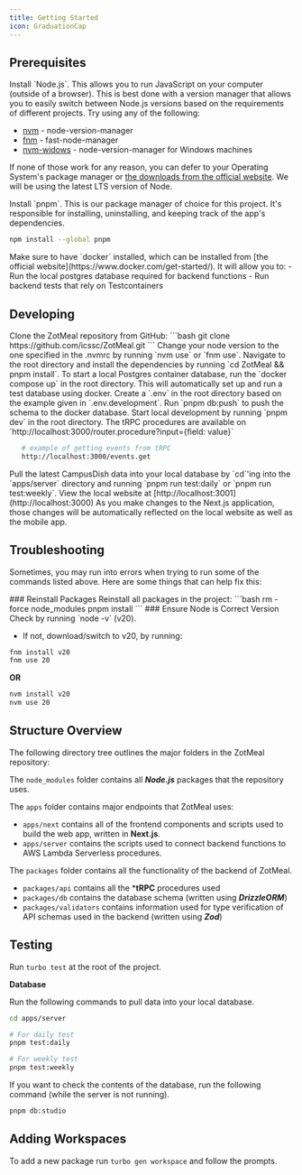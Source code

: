 ```yaml
---
title: Getting Started
icon: GraduationCap
---
```



## Prerequisites

<Steps>
<Step>
Install `Node.js`. This allows you to run JavaScript on your computer (outside of a browser).
This is best done with a version manager that allows you to easily switch between
Node.js versions based on the requirements of different projects.
Try using any of the following:

- [nvm](https://github.com/nvm-sh/nvm) - node-version-manager
- [fnm](https://github.com/Schniz/fnm) - fast-node-manager
- [nvm-widows](https://github.com/coreybufler/nvm-windows) - node-version-manager for Windows machines

If none of those work for any reason, you can defer to your Operating System's
package manager or [the downloads from the official website](https://nodejs.org/en/download).
We will be using the latest LTS version of Node.
</Step>

<Step>
Install `pnpm`. This is our package manager of choice for this project.
It's responsible for installing, uninstalling, and keeping track of the app's dependencies.

```bash
npm install --global pnpm
```
</Step>

<Step>
Make sure to have `docker` installed, which can be installed from [the official website](https://www.docker.com/get-started/). It will allow you to:
 - Run the local postgres database required for backend functions
 - Run backend tests that rely on Testcontainers
</Step>
</Steps>

## Developing

<Steps>
<Step>
Clone the ZotMeal repository from GitHub:
```bash
git clone https://github.com/icssc/ZotMeal.git
```
</Step>

<Step>
Change your node version to the one specified in the .nvmrc by running `nvm use` or `fnm use`.
</Step>
   
<Step>
Navigate to the root directory and install the dependencies by running `cd ZotMeal && pnpm install`.
</Step>

<Step>
To start a local Postgres container database, run the `docker compose up` in the root directory. This will automatically set up and run a test database using docker.
</Step>

<Step>
Create a `.env` in the root directory based on the example given in `.env.development`.
</Step>

<Step>
Run `pnpm db:push` to push the schema to the docker database.
</Step>

<Step>
Start local development by running `pnpm dev` in the root directory.
The tRPC procedures are available on `http://localhost:3000/router.procedure?input={field: value}`

```sh
   # example of getting events from tRPC
   http://localhost:3000/events.get
```
</Step>

<Step>
Pull the latest CampusDish data into your local database by `cd`'ing into the `apps/server` directory and running `pnpm run test:daily` or `pnpm run test:weekly`.
</Step>

<Step>
View the local website at [http://localhost:3001](http://localhost:3000) 
As you make changes to the Next.js application, those changes will be automatically
reflected on the local website as well as the mobile app.
</Step>
</Steps>


## Troubleshooting

Sometimes, you may run into errors when trying to run some of the commands listed above. Here are some things that can help fix this:

<Steps>
<Step>
### Reinstall Packages
Reinstall all packages in the project:
```bash
rm -force node_modules
pnpm install
```
</Step>


<Step>
### Ensure Node is Correct Version
Check by running `node -v` (v20).

- If not, download/switch to v20, by running:
```bash
fnm install v20
fnm use 20
```
**OR**
```bash
nvm install v20
nvm use 20
```
</Step>
</Steps>

## Structure Overview

The following directory tree outlines the major folders in the ZotMeal repository:

<Files>
<Folder name="ZotMeal" defaultOpen>
<Folder name="node_modules" />
   <Folder name="apps" defaultOpen>
      <Folder name="next" />
      <Folder name="server" />
   </Folder>
 <Folder name="packages" defaultOpen>
    <Folder name="api" />
    <Folder name="db" />
    <Folder name="validators" />
   <File name="package.json" />
 </Folder>
</Folder>
</Files>

The `node_modules` folder contains all ***Node.js*** packages that the repository uses.

The `apps` folder contains major endpoints that ZotMeal uses:
- `apps/next` contains all of the frontend components and scripts used to build the web app, written in **Next.js**.
- `apps/server` contains the scripts used to connect backend functions to AWS Lambda Serverless procedures.

The `packages` folder contains all the functionality of the backend of ZotMeal.
- `packages/api` contains all the ***tRPC** procedures used
- `packages/db` contains the database schema (written using ***DrizzleORM***)
- `packages/validators` contains information used for type verification of API schemas used in the backend (written using ***Zod***)

## Testing

Run `turbo test` at the root of the project.

**Database**

Run the following commands to pull data into your local database. 

```sh
cd apps/server

# For daily test
pnpm test:daily

# For weekly test
pnpm test:weekly
```

If you want to check the contents of the database, run the following command (while the server is not running).

```sh
pnpm db:studio
```

## Adding Workspaces

To add a new package run `turbo gen workspace` and follow the prompts.